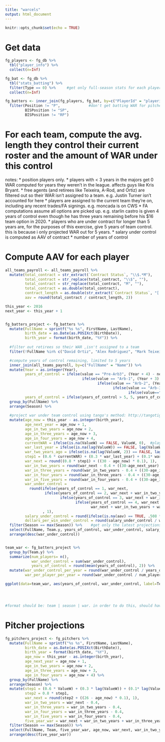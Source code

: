 ```yaml
---
title: "warcels"
output: html_document
---
```


```r
knitr::opts_chunk$set(echo = TRUE)

```

# Get data

```r

fg_players <- fg_db %>%
  tbl("player_info") %>%
  collect(n=Inf)

fg_bat <- fg_db %>%
  tbl("stats_batting") %>%
  filter(Type == 0) %>%     #get only full-season stats for each player
  collect(n=Inf)

fg_batters <- inner_join(fg_players, fg_bat, by=c("PlayerId" = "playerid")) %>%
  filter(Position != "P",             #don't get batting WAR for pitchers
         BISPosition != "SP",
         BISPosition != "RP")

```


# For each team, compute the avg. length they control their current roster and the amount of WAR under this control

notes: 
* position players only.
* players with < 3 years in the majors get 0 WAR computed for years they weren't in the league. affects guys like Kris Bryant.
* free agents (and retirees like Teixeira, A-Rod, and Ortiz) are filtered out so their WAR isn't assigned to a team. e.g. Justin Turner isn't accounted for here
* players are assigned to the current team they're on, including any recent trades/FA signings. e.g. moncada is on CWS
* FA computations assume all options are picked up. e.g. starlin castro is given 4 years of control even though he has three years remaining before his $16 team option in 2020.
* players who are under contract for longer than 5 years are, for the purposes of this exercise, give 5 years of team control. this is because i only projected WAR out for 5 years.
* salary under control is computed as AAV of contract * number of years of control

# Compute AAV for each player
```r

all_teams_payroll <- all_teams_payroll %>%
  mutate(total_contract = str_extract(`Contract Status`, "\\$.*M"),
         total_contract = str_replace(total_contract, "\\$", ""),
         total_contract = str_replace(total_contract, "M", ""),
         total_contract = as.double(total_contract),
         contract_length = as.double(str_extract(`Contract Status`, "[:digit:]+[:space:]")),
         aav = round(total_contract / contract_length, 2))

```

```r

this_year <- 2016
next_year <- this_year + 1


fg_batters_project <- fg_batters %>%
  mutate(FullName = sprintf("%s %s", FirstName, LastName),
         birth_date = as.Date(as.POSIXct(BirthDate)),
         birth_year = format(birth_date, "%Y")) %>%
  
  #filter out retirees so their WAR ,isn't assigned to a team
  filter(!FullName %in% c("David Ortiz", "Alex Rodriguez", "Mark Teixeira")) %>%

  #compute years of control remaining, limited to 5 years
  inner_join(all_teams_payroll, by=c("FullName" = "Name")) %>%
  mutate(Year = as.integer(Year),
         years_of_control = ifelse(value == "Pre-Arb3", (Year + 4) - next_year,
                                   ifelse(value == "Arb-1", (Year + 3) - next_year,
                                          ifelse(value == "Arb-2", (Year + 2) - next_year,
                                                 ifelse(value == "Arb-3", (Year + 1) - next_year,
                                                        ifelse(value=="FA", Year - next_year, 5))))),
         years_of_control = ifelse(years_of_control > 5, 5, years_of_control)) %>%   #limit to 5 for this exercise
  group_by(FullName) %>%
  arrange(Season) %>%
  
  #project war under team control using tango's method: http://tangotiger.com/index.php/site/article/war-marcels-...-warcels
  mutate(age_now = this_year - as.integer(birth_year),
         age_next_year = age_now + 1, 
         age_in_two_years = age_now + 2,
         age_in_three_years = age_now + 3,
         age_in_four_years = age_now + 4,
         currentWAR = ifelse(is.na(ValueW) == FALSE, ValueW, 0),  #players w/o appearances in a season get 0 WAR for that year
         war_last_year = ifelse(is.na(lag(ValueW)) == FALSE, lag(ValueW), 0),
         war_two_years_ago = ifelse(is.na(lag(ValueW, 2)) == FALSE, lag(ValueW, 2), 0),
         step1 = (0.6 * currentWAR) + (0.3 * war_last_year) + (0.1* war_two_years_ago),
         war_next = round((0.8 * step1) + ((30 - age_now) * 0.1), 1),
         war_in_two_years = round(war_next - 0.4 + ((30-age_next_year) * .08), 1),
         war_in_three_years = round(war_in_two_years - 0.4 + ((30-age_in_two_years) * .03), 1),
         war_in_four_years = round(war_in_three_years - 0.4 + ((30-age_in_three_years) * .03), 1),
         war_in_five_years = round(war_in_four_years - 0.4 + ((30-age_in_four_years) * .03), 1),
         war_under_control = 
           round(ifelse(years_of_control == 1, war_next,
                  ifelse(years_of_control == 2, war_next + war_in_two_years,
                         ifelse(years_of_control == 3, war_next + war_in_two_years + war_in_three_years,
                                ifelse(years_of_control == 4, war_next + war_in_two_years + war_in_three_years + war_in_four_years,
                                       war_next + war_in_two_years + war_in_three_years + war_in_four_years + war_in_five_years))))
                 , 1),
         salary_under_control = round(ifelse(is.na(aav) == TRUE, .508 * years_of_control, aav * years_of_control), 2),
         dollars_per_win_under_control = round(salary_under_control / war_under_control, 2)) %>%
  filter(Season == max(Season)) %>%    #get only the latest projections
  select(FullName, Team.y, years_of_control, war_under_control, salary_under_control, dollars_per_win_under_control) %>%
  arrange(desc(war_under_control))


team_war <- fg_batters_project %>%
  group_by(Team.y) %>%
  summarize(num_players= n(),
            war_under_control = sum(war_under_control),
            years_of_control = round(mean(years_of_control), 2)) %>%
  mutate(war_under_control_per_year = round(war_under_control / years_of_control, 1),
         war_per_player_per_year = round(war_under_control / num_players / years_of_control, 2))

ggplot(data=team_war, aes(years_of_control, war_under_control, label=Team.y)) + geom_point() + geom_text(aes(label=Team.y),hjust=0, vjust=0) + labs(x="avg. years of control (position players only; 5 max)") + ggtitle("Avg. Length of Control vs. How Much WAR they Control, Position Players") + xlim(3,5)




#format should be: team | season | war. in order to do this, should have player | team | season | war in fg_batters_project.

```


# Pitcher projections

```r
fg_pitchers_project <- fg_pitchers %>%
  mutate(FullName = sprintf("%s %s", FirstName, LastName),
         birth_date = as.Date(as.POSIXct(BirthDate)),
         birth_year = format(birth_date, "%Y"),
         age_now = this_year - as.integer(birth_year),
         age_next_year = age_now + 1, 
         age_in_two_years = age_now + 2,
         age_in_three_years = age_now + 3,
         age_in_four_years = age_now + 4) %>%
  group_by(FullName) %>%
  arrange(Season) %>%
  mutate(step1 = (0.6 * ValueW) + (0.3 * lag(ValueW)) + (0.1* lag(ValueW, 2)),
         step2 = 0.8 * step1,
         war_next = round(step2 + ((26 - age_now) * 0.1), 1),
         war_in_two_years = war_next - 0.4,
         war_in_three_years = war_in_two_years - 0.4,
         war_in_four_years = war_in_three_years - 0.4,
         war_in_five_years = war_in_four_years - 0.4,
         five_year_war = war_next + war_in_two_years + war_in_three_years + war_in_four_years + war_in_five_years) %>%
  filter(Season == max(Season)) %>%
  select(FullName, Team, five_year_war, age_now, war_next, war_in_two_years, war_in_three_years, war_in_four_years, war_in_five_years) %>%
  arrange(desc(five_year_war))
```


